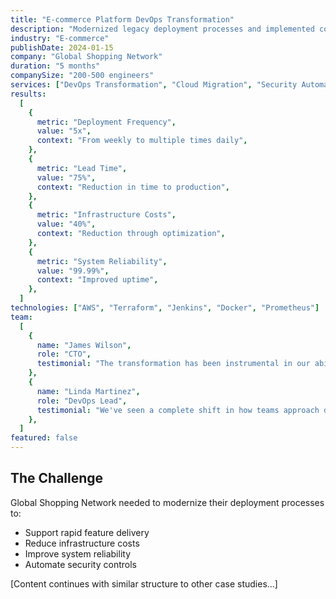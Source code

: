 ```yaml
---
title: "E-commerce Platform DevOps Transformation"
description: "Modernized legacy deployment processes and implemented complete CI/CD automation for a major e-commerce platform."
industry: "E-commerce"
publishDate: 2024-01-15
company: "Global Shopping Network"
duration: "5 months"
companySize: "200-500 engineers"
services: ["DevOps Transformation", "Cloud Migration", "Security Automation"]
results:
  [
    {
      metric: "Deployment Frequency",
      value: "5x",
      context: "From weekly to multiple times daily",
    },
    {
      metric: "Lead Time",
      value: "75%",
      context: "Reduction in time to production",
    },
    {
      metric: "Infrastructure Costs",
      value: "40%",
      context: "Reduction through optimization",
    },
    {
      metric: "System Reliability",
      value: "99.99%",
      context: "Improved uptime",
    },
  ]
technologies: ["AWS", "Terraform", "Jenkins", "Docker", "Prometheus"]
team:
  [
    {
      name: "James Wilson",
      role: "CTO",
      testimonial: "The transformation has been instrumental in our ability to scale and compete effectively in the e-commerce space.",
    },
    {
      name: "Linda Martinez",
      role: "DevOps Lead",
      testimonial: "We've seen a complete shift in how teams approach deployments - from fear to confidence.",
    },
  ]
featured: false
---
```


## The Challenge

Global Shopping Network needed to modernize their deployment processes to:

- Support rapid feature delivery
- Reduce infrastructure costs
- Improve system reliability
- Automate security controls

[Content continues with similar structure to other case studies...]
